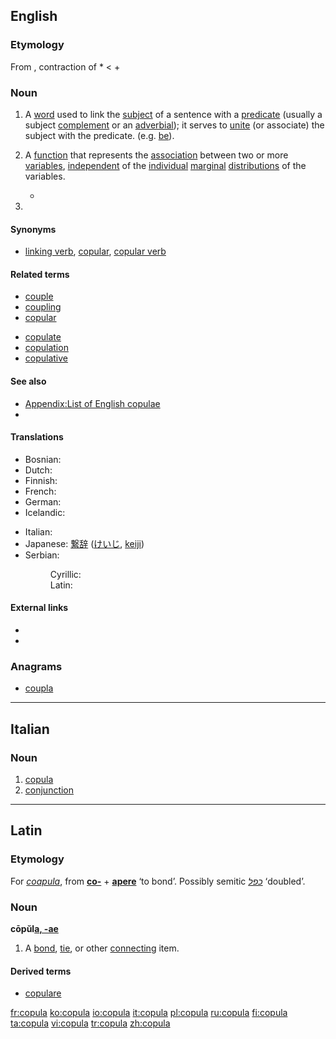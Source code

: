 {{wikipedia|copula}}
==English==

===Etymology===
From {{etyl|la}} {{term|lang=la|copula||bond, tie}}, contraction of *{{term||co-apula}} < {{term|co||together}} + {{term|apere||to join}}

===Noun===
{{en-noun|pl2=copulae}}

# {{grammar}} A [[word]] used to link the [[subject]] of a sentence with a [[predicate]] (usually a subject [[complement]] or an [[adverbial]]); it serves to [[unite]] (or associate) the subject with the predicate. (e.g. [[be]]).
# {{statistics}} A [[function]] that represents the [[association]] between two or more [[variable]]s, [[independent]] of the [[individual]] [[marginal]] [[distribution]]s of the variables.<!--This is encyclopedic: Sklar’s theorem states this is always possible, and if the marginal distributions are continuous, then the copula is unique. Basically, the copula density plots the quantiles of the variable against each other, and the copula C(x1,x2,&hellip;)=Integral from (0,0,0&hellip;) to (X1=x1,X2=x2,&hellip;) of the copula density. The copula is always a number between zero and one. If the marginals are Gaussian and you use a Gaussian copula, you get a correlation.-->
#*{{quote-news|year=2009|date=March 10|author=Dennis Overbye|title=Mathematical Model and the Mortgage Mess|work=New York Times|url=http://www.nytimes.com/2009/03/10/science/10qside.html
|passage=In 2000, David X. Li, a banker with a doctorate in statistics who was then at RiskMetrics, part of J. P. Morgan Chase , began using mathematical functions called Gaussian '''copulas''' to estimate the likelihood of corporations’ dying in unison.}}
#{{defn|en|music}}{{attention|en|topic=music}}

====Synonyms====
* {{sense|grammar}} [[linking verb]], [[copular]], [[copular verb]]

====Related terms====
{{rel-top|terms related to ''copula''}}
* [[couple]]
* [[coupling]]
* [[copular]]
{{rel-mid}}
* [[copulate]]
* [[copulation]]
* [[copulative]]
{{rel-bottom}}

====See also====
* [[Appendix:List of English copulae]]
* {{pedialite|Copula (statistics)}}

====Translations====
{{trans-top|grammar: linking kind of word}}
* Bosnian: {{t-|bs|kopula|f}}
* Dutch: {{t+|nl|koppelwerkwoord|n}}
* Finnish: {{t-|fi|kopula}}
* French: {{t+|fr|copule|f}}
* German: {{t+|de|Kopula|n}}
* Icelandic: {{t-|is|tengisögn|f}}
{{trans-mid}}
* Italian: {{t+|it|copula|f}}
* Japanese: [[繋辞]] ([[けいじ]], [[keiji]])
* Serbian:
*: Cyrillic: {{t-|sr|копула|m|sc=Cyrl}}
*: Latin: {{t-|sr|kopula|m}}
{{trans-bottom}}

{{trans-top|statistics: measure of association}}
{{trans-mid}}
{{trans-bottom}}

====External links====
* {{R:Webster 1913}}
* {{R:Century 1911}}

===Anagrams===
* [[coupla]]

----

==Italian==

===Noun===
{{it-noun|copul|f|a|e}}

# [[copula#English|copula]]
# [[conjunction]]

----

==Latin==

===Etymology===
For ''[[coapula]]'', from '''[[co-]]''' + '''[[apere]]''' ‘to bond’. Possibly semitic ''[[כפל]]'' ‘doubled’.

===Noun===
'''cōpŭl[[Appendix:Latin first declension|a, -ae]]''' {{f}}

# A [[bond]], [[tie]], or other [[connect]]ing item.

====Derived terms====
* [[copulare]]

[[fr:copula]]
[[ko:copula]]
[[io:copula]]
[[it:copula]]
[[pl:copula]]
[[ru:copula]]
[[fi:copula]]
[[ta:copula]]
[[vi:copula]]
[[tr:copula]]
[[zh:copula]]